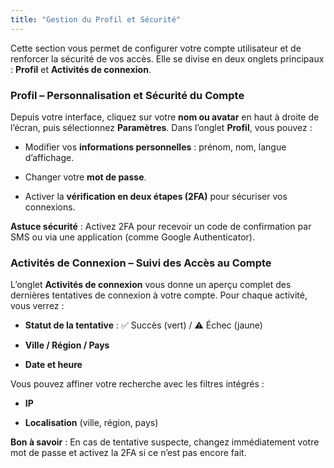```yaml
---
title: "Gestion du Profil et Sécurité"
---
```


Cette section vous permet de configurer votre compte utilisateur et de renforcer la sécurité de vos accès. Elle se divise en deux onglets principaux : **Profil** et **Activités de connexion**.

### Profil – Personnalisation et Sécurité du Compte

Depuis votre interface, cliquez sur votre **nom ou avatar** en haut à droite de l’écran, puis sélectionnez **Paramètres**. Dans l’onglet **Profil**, vous pouvez :

   * Modifier vos **informations personnelles** : prénom, nom, langue d’affichage.

   * Changer votre **mot de passe**.

   * Activer la **vérification en deux étapes (2FA)** pour sécuriser vos connexions.

<Tip>**Astuce sécurité** : Activez 2FA pour recevoir un code de confirmation par SMS ou via une application (comme Google Authenticator).</Tip>

### Activités de Connexion – Suivi des Accès au Compte

L’onglet **Activités de connexion** vous donne un aperçu complet des dernières tentatives de connexion à votre compte. Pour chaque activité, vous verrez :

   * **Statut de la tentative** : ✅ Succès (vert) / ⚠️ Échec (jaune)

   * **Ville / Région / Pays**

   * **Date et heure**

Vous pouvez affiner votre recherche avec les filtres intégrés :

   * **IP**

   * **Localisation** (ville, région, pays)

<Note>**Bon à savoir** : En cas de tentative suspecte, changez immédiatement votre mot de passe et activez la 2FA si ce n’est pas encore fait.</Note>




